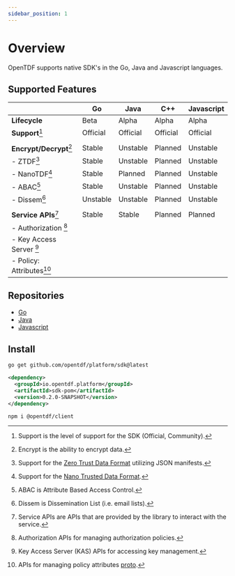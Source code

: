```yaml
---
sidebar_position: 1
---
```


# Overview

OpenTDF supports native SDK's in the Go, Java and Javascript languages. 

## Supported Features

|                            | Go       | Java     | C++      | Javascript |
| :------------------------- | -------- | -------- | -------- | ---------- |
| **Lifecycle**              | Beta     | Alpha    | Alpha    | Alpha      |
| **Support**[^101]          | Official | Official | Official | Official   |
|                            |          |          |          |            |
| **Encrypt/Decrypt**[^103]  | Stable   | Unstable | Planned  | Unstable   |
| - ZTDF[^110]               | Stable   | Unstable | Planned  | Unstable   |
| - NanoTDF[^111]            | Stable   | Planned  | Planned  | Unstable   |
| - ABAC[^112]               | Stable   | Unstable | Planned  | Unstable   |
| - Dissem[^113]             | Unstable | Unstable | Planned  | Unstable   |
|                            |          |          |          |            |
| **Service APIs**[^105]     | Stable   | Stable   | Planned  | Planned    |
| - Authorization [^120]     |          |          |          |            |
| - Key Access Server [^121] |          |          |          |            |
| - Policy: Attributes[^130] |          |          |          |            |

[^101]: Support is the level of support for the SDK (Official, Community).
[^103]: Encrypt is the ability to encrypt data.
[^105]: Service APIs are APIs that are provided by the library to interact with the service.

<!-- SDK Footnotes -->

[^110]: Support for the [Zero Trust Data Format](https://github.com/opentdf/spec/tree/main/schema/tdf) utilizing JSON manifests.
[^111]: Support for the [Nano Trusted Data Format](https://github.com/opentdf/spec/tree/main/schema/nanotdf).
[^112]: ABAC is Attribute Based Access Control.
[^113]: Dissem is Dissemination List (i.e. email lists).

<!-- Service Footnotes -->

[^120]: Authorization APIs for managing authorization policies.
[^121]: Key Access Server (KAS) APIs for accessing key management.
[^130]: APIs for managing policy attributes [proto](https://github.com/opentdf/platform/blob/main/service/policy/attributes/attributes.proto).

## Repositories

- [Go](https://pkg.go.dev/github.com/opentdf/platform/sdk)
- [Java](https://github.com/opentdf/java-sdk)
- [Javascript](https://github.com/opentdf/client-web)

## Install


<Tabs>
<TabItem value="go" label="Go">

```bash
go get github.com/opentdf/platform/sdk@latest
```

</TabItem>
<TabItem value="java" label="Java">

```xml
<dependency>
  <groupId>io.opentdf.platform</groupId>
  <artifactId>sdk-pom</artifactId>
  <version>0.2.0-SNAPSHOT</version>
</dependency>
```

</TabItem>
<TabItem value="js" label="Javascript">

```bash
npm i @opentdf/client
```

</TabItem>
</Tabs>
